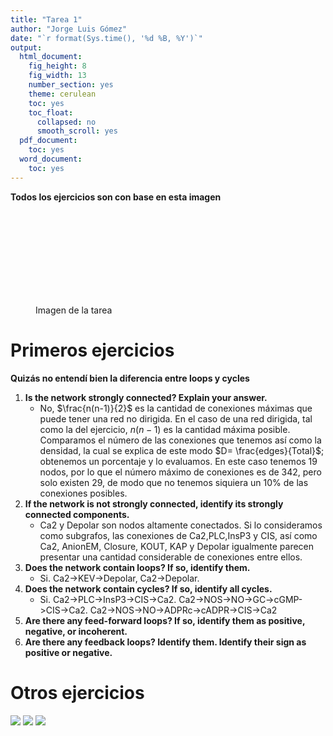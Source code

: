```yaml
---
title: "Tarea 1"
author: "Jorge Luis Gómez"
date: "`r format(Sys.time(), '%d %B, %Y')`"
output:
  html_document: 
    fig_height: 8
    fig_width: 13
    number_section: yes
    theme: cerulean
    toc: yes
    toc_float:
      collapsed: no
      smooth_scroll: yes
  pdf_document:
    toc: yes
  word_document:
    toc: yes
---
```

**Todos los ejercicios son con base en esta imagen**

![Imagen de la tarea](D:/Rs/Intro_biologia_sistemas/Tareas/HW_1.pdf)

# Primeros ejercicios

**Quizás no entendí bien la diferencia entre loops y cycles**

1. **Is the network strongly connected? Explain your answer.**
   * No, $\frac{n(n-1)}{2}$ es la cantidad de conexiones máximas que puede tener una red no dirigida. En el caso de una red dirigida, tal como la del ejercicio, $n(n-1)$ es la cantidad máxima posible. Comparamos el número de las conexiones que tenemos así como la densidad, la cual se explica de este modo $D= \frac{edges}{Total}$; obtenemos un porcentaje y lo evaluamos. En este caso tenemos 19 nodos, por lo que el número máximo de conexiones es de 342, pero solo existen 29, de modo que no tenemos siquiera un 10% de las conexiones posibles.
2. **If the network is not strongly connected, identify its strongly connected components.**
   * Ca2 y Depolar son nodos altamente conectados. Si lo consideramos como subgrafos, las conexiones de Ca2,PLC,InsP3 y CIS, así como Ca2, AnionEM, Closure, KOUT, KAP y Depolar igualmente parecen presentar una cantidad considerable de conexiones entre ellos.
3. **Does the network contain loops? If so, identify them.**
   * Si. Ca2->KEV->Depolar, Ca2->Depolar. 
4. **Does the network contain cycles? If so, identify all cycles.**
   * Si. Ca2->PLC->InsP3->CIS->Ca2. Ca2->NOS->NO->GC->cGMP->CIS->Ca2. Ca2->NOS->NO->ADPRc->cADPR->CIS->Ca2
5. **Are there any feed-forward loops? If so, identify them as positive, negative, or incoherent.**
6. **Are there any feedback loops? Identify them. Identify their sign as positive or negative.**

# Otros ejercicios

![](D:/Rs/Intro_biologia_sistemas/Tareas/img_2.jpeg)
![](D:/Rs/Intro_biologia_sistemas/Tareas/img_3.jpeg)
![](D:/Rs/Intro_biologia_sistemas/Tareas/img_1.jpeg)
